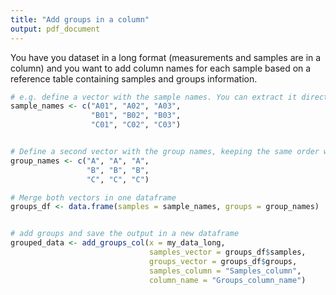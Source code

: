 ```yaml
---
title: "Add groups in a column"
output: pdf_document
---
```



You have you dataset in a long format (measurements and samples are in a column) and you want to add column names for each sample based on a reference table containing samples and groups information. 

```r
# e.g. define a vector with the sample names. You can extract it directly using names(my_data)
sample_names <- c("A01", "A02", "A03",
                  "B01", "B02", "B03", 
                  "C01", "C02", "C03")


# Define a second vector with the group names, keeping the same order with above
group_names <- c("A", "A", "A",
                 "B", "B", "B", 
                 "C", "C", "C")

# Merge both vectors in one dataframe
groups_df <- data.frame(samples = sample_names, groups = group_names)


# add groups and save the output in a new dataframe
grouped_data <- add_groups_col(x = my_data_long, 
                               samples_vector = groups_df$samples, 
                               groups_vector = groups_df$groups, 
                               samples_column = "Samples_column", 
                               column_name = "Groups_column_name")
```
